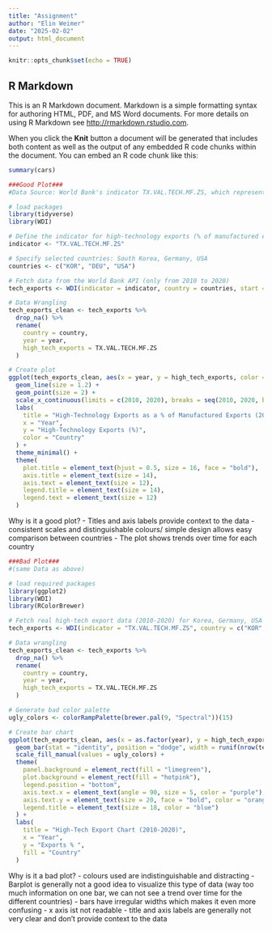 ```yaml
---
title: "Assignment"
author: "Elin Weimer"
date: "2025-02-02"
output: html_document
---
```


```r
knitr::opts_chunk$set(echo = TRUE)
```

## R Markdown

This is an R Markdown document. Markdown is a simple formatting syntax for authoring HTML, PDF, and MS Word documents. For more details on using R Markdown see <http://rmarkdown.rstudio.com>.

When you click the **Knit** button a document will be generated that includes both content as well as the output of any embedded R code chunks within the document. You can embed an R code chunk like this:

```r
summary(cars)
```



```r
###Good Plot###
#Data Source: World Bank's indicator TX.VAL.TECH.MF.ZS, which represents high-technology exports as a #percentage of manufactured exports. (data.worldbank.org) 

# load packages
library(tidyverse)
library(WDI)

# Define the indicator for high-technology exports (% of manufactured exports)
indicator <- "TX.VAL.TECH.MF.ZS"

# Specify selected countries: South Korea, Germany, USA
countries <- c("KOR", "DEU", "USA")  

# Fetch data from the World Bank API (only from 2010 to 2020)
tech_exports <- WDI(indicator = indicator, country = countries, start = 2010, end = 2020)

# Data Wrangling
tech_exports_clean <- tech_exports %>%
  drop_na() %>%
  rename(
    country = country,
    year = year,
    high_tech_exports = TX.VAL.TECH.MF.ZS
  )

# Create plot
ggplot(tech_exports_clean, aes(x = year, y = high_tech_exports, color = country)) +
  geom_line(size = 1.2) +         
  geom_point(size = 2) +          
  scale_x_continuous(limits = c(2010, 2020), breaks = seq(2010, 2020, by = 2)) +  
  labs(
    title = "High-Technology Exports as a % of Manufactured Exports (2010-2020)",
    x = "Year",
    y = "High-Technology Exports (%)",
    color = "Country"
  ) +
  theme_minimal() +
  theme(
    plot.title = element_text(hjust = 0.5, size = 16, face = "bold"),
    axis.title = element_text(size = 14),
    axis.text = element_text(size = 12),
    legend.title = element_text(size = 14),
    legend.text = element_text(size = 12)
  )

```

Why is it a good plot?
- Titles and axis labels provide context to the data
- consistent scales and distinguishable colours/ simple design allows easy comparison between countries
- The plot shows trends over time for each country




```r
###Bad Plot### 
#(same Data as above)

# load required packages
library(ggplot2)
library(WDI)
library(RColorBrewer)

# Fetch real high-tech export data (2010-2020) for Korea, Germany, USA
tech_exports <- WDI(indicator = "TX.VAL.TECH.MF.ZS", country = c("KOR", "DEU", "USA"), start = 2010, end = 2020)

# Data wrangling
tech_exports_clean <- tech_exports %>%
  drop_na() %>%
  rename(
    country = country,
    year = year,
    high_tech_exports = TX.VAL.TECH.MF.ZS
  )

# Generate bad color palette
ugly_colors <- colorRampPalette(brewer.pal(9, "Spectral"))(15)  

# Create bar chart
ggplot(tech_exports_clean, aes(x = as.factor(year), y = high_tech_exports, fill = country)) +
  geom_bar(stat = "identity", position = "dodge", width = runif(nrow(tech_exports_clean), 0.1, 1.2)) + #random bar widths
  scale_fill_manual(values = ugly_colors) + 
  theme(
    panel.background = element_rect(fill = "limegreen"), 
    plot.background = element_rect(fill = "hotpink"),  
    legend.position = "bottom",
    axis.text.x = element_text(angle = 90, size = 5, color = "purple"),   
    axis.text.y = element_text(size = 20, face = "bold", color = "orange"),  
    legend.title = element_text(size = 18, color = "blue") 
  ) +
  labs(
    title = "High-Tech Export Chart (2010-2020)",
    x = "Year",
    y = "Exports % ",
    fill = "Country"
  )

```
Why is it a bad plot?
- colours used are indistinguishable and distracting
- Barplot is generally not a good idea to visualize this type of data (way too much information on one bar, we can not see a trend over time for the different countries)
- bars have irregular widths which makes it even more confusing
- x axis ist not readable
- title and axis labels are generally not very clear and don't provide context to the data



